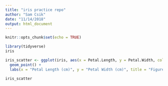 ```yaml
---
title: "iris practice repo"
author: "Sam Csik"
date: "11/14/2018"
output: html_document
---
```


```r
knitr::opts_chunk$set(echo = TRUE)
```

```r
library(tidyverse)
iris
```

```r
iris_scatter <- ggplot(iris, aes(x = Petal.Length, y = Petal.Width, color = Species)) +
  geom_point() +
  labs(x = "Petal Length (cm)", y = "Petal Width (cm)", title = "Figure 1. Scatterplot of petal width vs petal length.")

iris_scatter
```

